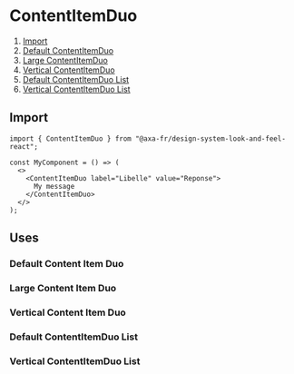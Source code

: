 
<Meta of={ContentItemDuoStories} name="ContentItemDuo" />

# ContentItemDuo

1. [Import](#import)
2. [Default ContentItemDuo](#default-contentitemduo)
3. [Large ContentItemDuo](#large-contentitemduo)
4. [Vertical ContentItemDuo](#vertical-contentitemduo)
5. [Default ContentItemDuo List](#default-contentitemduo-list)
6. [Vertical ContentItemDuo List](#vertical-contentitemduo-list)

## Import

```tsx
import { ContentItemDuo } from "@axa-fr/design-system-look-and-feel-react";

const MyComponent = () => (
  <>
    <ContentItemDuo label="Libelle" value="Reponse">
      My message
    </ContentItemDuo>
  </>
);
```

## Uses

### Default Content Item Duo

<Canvas of={ContentItemDuoStories.ContentItemDuoDefault} />

<Controls of={ContentItemDuoStories.ContentItemDuoDefault} />

### Large Content Item Duo

<Canvas of={ContentItemDuoStories.ContentItemDuoLarge} />

<Controls of={ContentItemDuoStories.ContentItemDuoLarge} />

### Vertical Content Item Duo

<Canvas of={ContentItemDuoStories.ContentItemDuoVertical} />

<Controls of={ContentItemDuoStories.ContentItemDuoVertical} />

### Default ContentItemDuo List

<Canvas of={ContentItemDuoStories.DefaultContentItemDuoList} />

<Controls of={ContentItemDuoStories.DefaultContentItemDuoList} />

### Vertical ContentItemDuo List

<Canvas of={ContentItemDuoStories.VerticalContentItemDuoList} />

<Controls of={ContentItemDuoStories.VerticalContentItemDuoList} />
